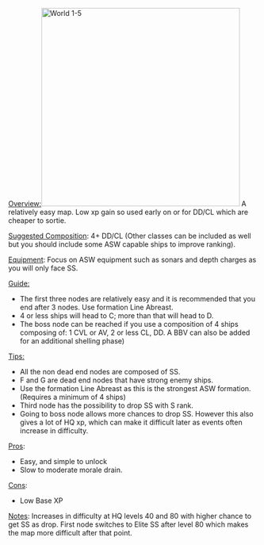 <u>Overview:</u>[[File:World_1-5.jpg|right|400px|World 1-5]]
A relatively easy map. Low xp gain so used early on or for DD/CL which are cheaper to sortie.

<u>Suggested Composition</u>: 4+ DD/CL (Other classes can be included as well but you should include some ASW capable ships to improve ranking).

<u>Equipment</u>: Focus on ASW equipment such as sonars and depth charges as you will only face SS.

<u>Guide:</u>
*The first three nodes are relatively easy and it is recommended that you end after 3 nodes. Use formation Line Abreast.
* 4 or less ships will head to C; more than that will head to D.
* The boss node can be reached if you use a composition of 4 ships composing of: 1 CVL or AV, 2 or less CL, DD. A BBV can also be added for an additional shelling phase)

<u>Tips:</u>
*All the non dead end nodes are composed of SS.
*F and G are dead end nodes that have strong enemy ships.
*Use the formation Line Abreast as this is the strongest ASW formation. (Requires a minimum of 4 ships)
*Third node has the possibility to drop SS with S rank.
*Going to boss node allows more chances to drop SS. However this also gives a lot of HQ xp, which can make it difficult later as events often increase in difficulty.

<u>Pros</u>: 
*Easy, and simple to unlock
*Slow to moderate morale drain.
<u>Cons</u>:
*Low Base XP

<u>Notes</u>: Increases in difficulty at HQ levels 40 and 80 with higher chance to get SS as drop. First node switches to Elite SS after level 80 which makes the map more difficult after that point.